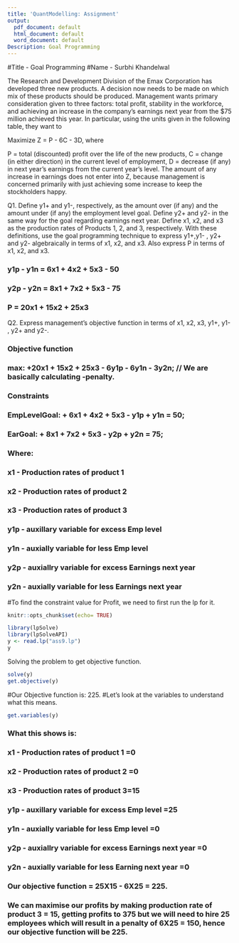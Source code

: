 ---
title: 'QuantModelling: Assignment'
output:
  pdf_document: default
  html_document: default
  word_document: default
Description: Goal Programming
---
#Title - Goal Programming
#Name - Surbhi Khandelwal

The Research and Development Division of the Emax Corporation has developed three new
products. A decision now needs to be made on which mix of these products should be produced.
Management wants primary consideration given to three factors: total profit, stability in the
workforce, and achieving an increase in the company’s earnings next year from the $75 million
achieved this year. In particular, using the units given in the following table, they want to

Maximize Z = P - 6C - 3D, where

P = total (discounted) profit over the life of the new products,
C = change (in either direction) in the current level of employment,
D = decrease (if any) in next year’s earnings from the current year’s level.
The amount of any increase in earnings does not enter into Z, because management is concerned
primarily with just achieving some increase to keep the stockholders happy. 


Q1. Define y1+ and y1-, respectively, as the amount over (if any) and the amount under (if any)
the employment level goal. Define y2+ and y2- in the same way for the goal regarding earnings next year. Define x1, x2, and x3 as the production rates of Products 1, 2, and 3, respectively. With these definitions, use the goal programming technique to express y1+,y1- , y2+ and y2- algebraically in terms of x1, x2, and x3. Also express P in terms of x1, x2, and x3.


### y1p - y1n = 6x1 + 4x2 + 5x3 - 50
### y2p - y2n = 8x1 + 7x2 + 5x3 - 75

### P = 20x1 + 15x2 + 25x3

Q2. Express management’s objective function in terms of x1, x2, x3, y1+, y1- , y2+ and y2-.

### Objective function
### max: +20x1 + 15x2 + 25x3 - 6y1p - 6y1n - 3y2n; // We are basically calculating -penalty.

### Constraints
### EmpLevelGoal: +  6x1 + 4x2 + 5x3 - y1p + y1n  = 50;
### EarGoal: + 8x1 + 7x2 + 5x3 - y2p + y2n = 75;


### Where:
### x1 - Production rates of product 1
### x2 - Production rates of product 2
### x3 - Production rates of product 3
### y1p - auxillary variable for excess Emp level
### y1n - auxially variable for less Emp level
### y2p - auxiallry variable for excess Earnings next year
### y2n - auxially variable for less Earnings next year

#To find the constraint value for Profit, we need to first run the lp for it.

```{r setup, include=FALSE}
knitr::opts_chunk$set(echo= TRUE)
```

```{r comment=NA }
library(lpSolve)
library(lpSolveAPI)
y <- read.lp("ass9.lp")
y
```

Solving the problem to get objective function. 
```{r}
solve(y)
get.objective(y)

```
#Our Objective function is: 225.
#Let's look at the variables to understand what this means.

```{r}

get.variables(y)
```


### What this shows is:
### x1 - Production rates of product 1 =0
### x2 - Production rates of product 2 =0
### x3 - Production rates of product 3=15
### y1p - auxillary variable for excess Emp level =25
### y1n - auxially variable for less Emp level =0
### y2p - auxiallry variable for excess Earnings next year =0
### y2n - auxially variable for less Earning next year =0

### Our objective function = 25X15 - 6X25 = 225.
### We can maximise our profits by making production rate of product 3 = 15, getting profits to 375 but we will need to hire 25 employees which will result in a penalty of 6X25 = 150, hence our objective function will be 225.
